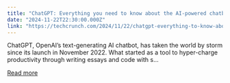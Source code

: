 ```yaml
---
title: "ChatGPT: Everything you need to know about the AI-powered chatbot"
date: "2024-11-22T22:30:00.000Z"
link: "https://techcrunch.com/2024/11/22/chatgpt-everything-to-know-about-the-ai-chatbot/"
---
```


ChatGPT, OpenAI’s text-generating AI chatbot, has taken the world by storm since its launch in November 2022. What started as a tool to hyper-charge productivity through writing essays and code with s...

[Read more](https://techcrunch.com/2024/11/22/chatgpt-everything-to-know-about-the-ai-chatbot/)
